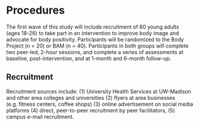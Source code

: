 # Procedures

The first wave of this study will include recruitment of 60 young adults (ages 18-26) to take part in an intervention to improve body image and advocate for body positivity. Participants will be randomized to the Body Project (n = 20) or BAM (n = 40). Participants in both groups will complete two peer-led, 2-hour sessions, and complete a series of assessments at baseline, post-intervention, and at 1-month and 6-month follow-up. 

## Recruitment
Recruitment sources include: (1) University Health Services at UW-Madison and other area colleges and universities (2) flyers at area businesses (e.g. fitness centers, coffee shops) (3) online advertisement on social media platforms (4) direct, peer-to-peer recruitment by peer facilitators, (5) campus e-mail recruitment.


